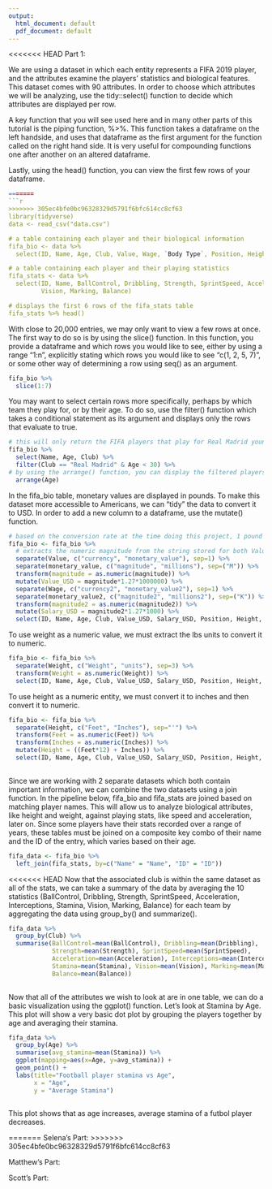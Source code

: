 ```yaml
---
output:
  html_document: default
  pdf_document: default
---
```


<<<<<<< HEAD
Part 1:

We are using a dataset in which each entity represents a FIFA 2019 player, and the attributes examine the players' statistics and biological features. This dataset comes with 90 attributes. In order to choose which attributes we will be analyzing, use the tidy::select() function to decide which attributes are displayed per row.

A key function that you will see used here and in many other parts of this tutorial is the piping function, %>%. This function takes a dataframe on the left handside, and uses that dataframe as the first argument for the function called on the right hand side. It is very useful for compounding functions one after another on an altered dataframe.

Lastly, using the head() function, you can view the first few rows of your dataframe.

```r
=======
```r
>>>>>>> 305ec4bfe0bc96328329d5791f6bfc614cc8cf63
library(tidyverse)
data <- read_csv("data.csv")

# a table containing each player and their biological information
fifa_bio <- data %>%
  select(ID, Name, Age, Club, Value, Wage, `Body Type`, Position, Height, Weight)

# a table containing each player and their playing statistics
fifa_stats <- data %>%
  select(ID, Name, BallControl, Dribbling, Strength, SprintSpeed, Acceleration, Interceptions, Stamina, 
         Vision, Marking, Balance)

# displays the first 6 rows of the fifa_stats table
fifa_stats %>% head()

```

With close to 20,000 entries, we may only want to view a few rows at once. The first way to do so is by using the slice() function. In this function, you provide a dataframe and which rows you would like to see, either by using a range "1:n", explicitly stating which rows you would like to see "c(1, 2, 5, 7)", or some other way of determining a row using seq() as an argument.
```r

fifa_bio %>%
  slice(1:7)

```

You may want to select certain rows more specifically, perhaps by which team they play for, or by their age. To do so, use the filter() function which takes a conditional statement as its argument and displays only the rows that evaluate to true.
```r

# this will only return the FIFA players that play for Real Madrid younger than 30
fifa_bio %>%
  select(Name, Age, Club) %>%
  filter(Club == "Real Madrid" & Age < 30) %>%
# by using the arrange() function, you can display the filtered players in age-order.
  arrange(Age)

```

In the fifa_bio table, monetary values are displayed in pounds. To make this dataset more accessible to Americans, we can "tidy" the data to convert it to USD. In order to add a new column to a dataframe, use the mutate() function.
```r

# based on the conversion rate at the time doing this project, 1 pound = 1.27 USD.
fifa_bio <- fifa_bio %>%
  # extracts the numeric magnitude from the string stored for both Value and Wage and then converts it to USD by using the mutate() function.
  separate(Value, c("currency", "monetary_value"), sep=1) %>%
  separate(monetary_value, c("magnitude", "millions"), sep=("M")) %>%
  transform(magnitude = as.numeric(magnitude)) %>%
  mutate(Value_USD = magnitude*1.27*1000000) %>%
  separate(Wage, c("currency2", "monetary_value2"), sep=1) %>%
  separate(monetary_value2, c("magnitude2", "millions2"), sep=("K")) %>%
  transform(magnitude2 = as.numeric(magnitude2)) %>%
  mutate(Salary_USD = magnitude2*1.27*1000) %>%
  select(ID, Name, Age, Club, Value_USD, Salary_USD, Position, Height, Weight)

```

To use weight as a numeric value, we must extract the lbs units to convert it to numeric.
```r

fifa_bio <- fifa_bio %>%
  separate(Weight, c("Weight", "units"), sep=3) %>%
  transform(Weight = as.numeric(Weight)) %>%
  select(ID, Name, Age, Club, Value_USD, Salary_USD, Position, Height, Weight)

```

To use height as a numeric entity, we must convert it to inches and then convert it to numeric.
```r

fifa_bio <- fifa_bio %>%
  separate(Height, c("Feet", "Inches"), sep="'") %>%
  transform(Feet = as.numeric(Feet)) %>%
  transform(Inches = as.numeric(Inches)) %>%
  mutate(Height = ((Feet*12) + Inches)) %>%
  select(ID, Name, Age, Club, Value_USD, Salary_USD, Position, Height, Weight)
  
```

Since we are working with 2 separate datasets which both contain important information, we can combine the two datasets using a join function. In the pipeline below, fifa_bio and fifa_stats are joined based on matching player names. This will allow us to analyze biological attributes, like height and weight, against playing stats, like speed and acceleration, later on. Since some players have their stats recorded over a range of years, these tables must be joined on a composite key combo of their name and the ID of the entry, which varies based on their age.

```r

fifa_data <- fifa_bio %>%
  left_join(fifa_stats, by=c("Name" = "Name", "ID" = "ID"))

```

<<<<<<< HEAD
Now that the associated club is within the same dataset as all of the stats, we can take a summary of the data by averaging the 10 statistics (BallControl, Dribbling, Strength, SprintSpeed, Acceleration, Interceptions, Stamina, Vision, Marking, Balance) for each team by aggregating the data using group_by() and summarize().
```r

fifa_data %>%
  group_by(Club) %>%
  summarise(BallControl=mean(BallControl), Dribbling=mean(Dribbling), 
            Strength=mean(Strength), SprintSpeed=mean(SprintSpeed), 
            Acceleration=mean(Acceleration), Interceptions=mean(Interceptions), 
            Stamina=mean(Stamina), Vision=mean(Vision), Marking=mean(Marking), 
            Balance=mean(Balance))
  
```

Now that all of the attributes we wish to look at are in one table, we can do a basic visualization using the ggplot() function. Let's look at Stamina by Age. This plot will show a very basic dot plot by grouping the players together by age and averaging their stamina.
```r

fifa_data %>%
  group_by(Age) %>%
  summarise(avg_stamina=mean(Stamina)) %>%
  ggplot(mapping=aes(x=Age, y=avg_stamina)) +
  geom_point() +
  labs(title="Football player stamina vs Age",
       x = "Age",
       y = "Average Stamina")
  
```

This plot shows that as age increases, average stamina of a futbol player decreases.




=======
Selena's Part:
>>>>>>> 305ec4bfe0bc96328329d5791f6bfc614cc8cf63

Matthew's Part:

Scott's Part:
